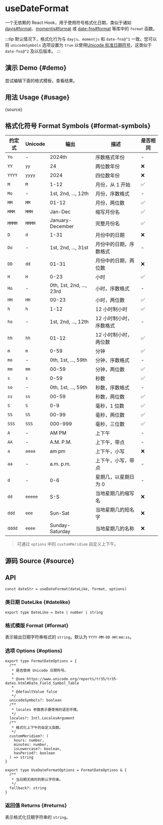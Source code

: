 # useDateFormat


<HooksType category='Utilities' />

一个无依赖的 React Hook，用于使用符号格式化日期，类似于诸如 [dayjs#format](https://day.js.org/docs/en/display/format)、[momentjs#format](https://momentjs.com/docs/#/displaying/format/) 或 [date-fns#format](https://date-fns.org/docs/format) 等库中的 `format` 函数。

:::tip
默认情况下，格式化行为与 `dayjs`、`momentjs` 和 `date-fns@^1` 一致。您可以将 `unicodeSymbols` 选项设置为 `true` 以使用[Unicode 标准日期符号](https://www.unicode.org/reports/tr35/tr35-dates.html#Date_Field_Symbol_Table)，这类似于 `date-fns@^2` 及以后版本。
:::

## 演示 Demo \{#demo}

尝试编辑下面的格式模板，查看结果。


<App />

## 用法 Usage \{#usage}


<RawCode>{source}</RawCode>

## 格式化符号 Format Symbols \{#format-symbols}

| 约定式 | Unicode | 输出                     | 描述                    | 是否相同 |
| ------ | ------- | ------------------------ | ----------------------- | -------- |
| `Yo`   | -       | 2024th                   | 序数格式年份            | -        |
| `YY`   | `yy`    | 24                       | 两位数年份              | ❌       |
| `YYYY` | `yyyy`  | 2024                     | 四位数年份              | ❌       |
| `M`    | `M`     | 1-12                     | 月份，从 1 开始         | ✅       |
| `Mo`   | -       | 1st, 2nd, ..., 12th      | 月份，序数格式          | -        |
| `MM`   | `MM`    | 01-12                    | 月份，两位数            | ✅       |
| `MMM`  | `MMM`   | Jan-Dec                  | 缩写月份名              | ✅       |
| `MMMM` | `MMMM`  | January-December         | 完整月份名              | ✅       |
| `D`    | `d`     | 1-31                     | 月份中的日期            | ❌       |
| `Do`   | -       | 1st, 2nd, ..., 31st      | 月份中的日期，序数格式  | -        |
| `DD`   | `dd`    | 01-31                    | 月份中的日期，两位数    | ❌       |
| `H`    | `H`     | 0-23                     | 小时                    | ✅       |
| `Ho`   | -       | 0th, 1st, 2nd, ..., 23rd | 小时，序数格式          | -        |
| `HH`   | `HH`    | 00-23                    | 小时，两位数            | ✅       |
| `h`    | `h`     | 1-12                     | 12 小时制小时           | ✅       |
| `ho`   | -       | 1st, 2nd, ..., 12th      | 12 小时制小时，序数格式 | -        |
| `hh`   | `hh`    | 01-12                    | 12 小时制小时，两位数   | ✅       |
| `m`    | `m`     | 0-59                     | 分钟                    | ✅       |
| `mo`   | -       | 0th, 1st, ..., 59th      | 分钟，序数格式          | -        |
| `mm`   | `mm`    | 00-59                    | 分钟，两位数            | ✅       |
| `s`    | `s`     | 0-59                     | 秒数                    | ✅       |
| `so`   | -       | 0th, 1st, ..., 59th      | 秒数，序数格式          | -        |
| `ss`   | `ss`    | 00-59                    | 秒数，两位数            | ✅       |
| `S`    | `S`     | 0-9                      | 毫秒，1 位数            | ✅       |
| `SS`   | `SS`    | 00-99                    | 毫秒，两位数            | ✅       |
| `SSS`  | `SSS`   | 000-999                  | 毫秒，三位数            | ✅       |
| `A`    | -       | AM PM                    | 上下午                  | -        |
| `AA`   | -       | A.M. P.M.                | 上下午，带点            | -        |
| `a`    | `aaaa`  | am pm                    | 上下午，小写            | ❌       |
| `aa`   | -       | a.m. p.m.                | 上下午，小写，带点      | -        |
| `d`    | -       | 0-6                      | 星期几，以星期日为 0    | -        |
| `dd`   | `eeeee` | S-S                      | 当地星期几的缩写名      | ❌       |
| `ddd`  | `eee`   | Sun-Sat                  | 当地星期几的短名字      | ❌       |
| `dddd` | `eeee`  | Sunday-Saturday          | 当地星期几的名称        | ❌       |

> 可通过 `options` 中的 `customMeridiem` 自定义上下午。

## 源码 Source \{#source}


<Source />

## API

```tsx
const dateStr = useDateFormat(dateLike, format, options)
```

### 类日期 DateLike \{#datelike}

```tsx
export type DateLike = Date | number | string
```

### 格式模版 Format \{#format}

表示输出日期字符串格式的 `string`。默认为 `YYYY-MM-DD HH:mm:ss`。

### 选项 Options \{#options}

```tsx
export type FormatDateOptions = {
  /**
   * 是否使用 Unicode 日期符号。
   *
   * @see https://www.unicode.org/reports/tr35/tr35-dates.html#Date_Field_Symbol_Table
   *
   * @defaultValue false
   */
  unicodeSymbols?: boolean
  /**
   * locales 参数表示要使用的语言环境。
   */
  locales?: Intl.LocalesArgument
  /**
   * 格式化上下午的自定义函数。
   */
  customMeridiem?: (
    hours: number,
    minutes: number,
    isLowercase?: boolean,
    hasPeriod?: boolean
  ) => string
}

export type UseDateFormatOptions = FormatDateOptions & {
  /**
   * 当日期无效时的默认字符串。
   */
  fallback?: string
}
```

### 返回值 Returns \{#returns}

表示格式化日期字符串的 `string`。
